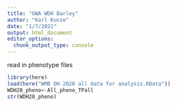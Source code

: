 ```yaml
---
title: "GWA WDH Barley"
author: "Karl Kunze"
date: "1/7/2021"
output: html_document
editor_options: 
  chunk_output_type: console
---
```

read in phenotype files
```r
library(here)
load(here("WMB DH 2020 all data for analysis.RData"))
WDH20_pheno<-All_pheno_TPall
str(WDH20_pheno)

```
